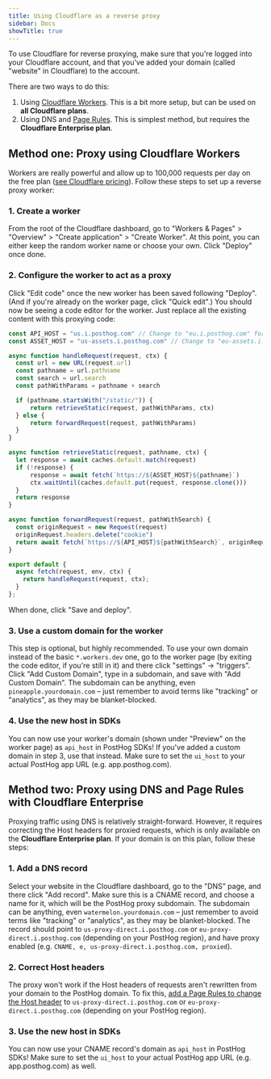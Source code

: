 ```yaml
---
title: Using Cloudflare as a reverse proxy
sidebar: Docs
showTitle: true
---
```



<RegionWarning />

To use Cloudflare for reverse proxying, make sure that you're logged into your Cloudflare account, and that you've added your domain (called "website" in Cloudflare) to the account.

There are two ways to do this:
1. Using [Cloudflare Workers](https://developers.cloudflare.com/workers/). This is a bit more setup, but can be used on **all Cloudflare plans**. 
2. Using DNS and [Page Rules](https://developers.cloudflare.com/support/page-rules/understanding-and-configuring-cloudflare-page-rules-page-rules-tutorial/). This is simplest method, but requires the **Cloudflare Enterprise plan**.

## Method one: Proxy using Cloudflare Workers

Workers are really powerful and allow up to 100,000 requests per day on the free plan ([see Cloudflare pricing](https://developers.cloudflare.com/workers/platform/pricing/)). Follow these steps to set up a reverse proxy worker:

### 1. Create a worker

From the root of the Cloudflare dashboard, go to "Workers & Pages" > "Overview" > "Create application" > "Create Worker". At this point, you can either keep the random worker name or choose your own. Click "Deploy" once done.

### 2. Configure the worker to act as a proxy

Click "Edit code" once the new worker has been saved following "Deploy". (And if you're already on the worker page, click "Quick edit".) You should now be seeing a code editor for the worker. Just replace all the existing content with this proxying code:

```JavaScript
const API_HOST = "us.i.posthog.com" // Change to "eu.i.posthog.com" for the EU region
const ASSET_HOST = "us-assets.i.posthog.com" // Change to "eu-assets.i.posthog.com" for the EU region

async function handleRequest(request, ctx) {
  const url = new URL(request.url)
  const pathname = url.pathname
  const search = url.search
  const pathWithParams = pathname + search

  if (pathname.startsWith("/static/")) {
      return retrieveStatic(request, pathWithParams, ctx)
  } else {
      return forwardRequest(request, pathWithParams)
  }
}

async function retrieveStatic(request, pathname, ctx) {
  let response = await caches.default.match(request)
  if (!response) {
      response = await fetch(`https://${ASSET_HOST}${pathname}`)
      ctx.waitUntil(caches.default.put(request, response.clone()))
  }
  return response
}

async function forwardRequest(request, pathWithSearch) {
  const originRequest = new Request(request)
  originRequest.headers.delete("cookie")
  return await fetch(`https://${API_HOST}${pathWithSearch}`, originRequest)
}

export default {
  async fetch(request, env, ctx) {
    return handleRequest(request, ctx);
  }
};

```

When done, click "Save and deploy".

### 3. Use a custom domain for the worker

This step is optional, but highly recommended. 
To use your own domain instead of the basic `*.workers.dev` one, go to the worker page (by exiting the code editor, if you're still in it) and there click "settings" -> "triggers". Click "Add Custom Domain", type in a subdomain, and save with "Add Custom Domain". The subdomain can be anything, even `pineapple.yourdomain.com` – just remember to avoid terms like "tracking" or "analytics", as they may be blanket-blocked.

### 4. Use the new host in SDKs

You can now use your worker's domain (shown under "Preview" on the worker page) as `api_host` in PostHog SDKs! If you've added a custom domain in step 3, use that instead. Make sure to set the `ui_host` to your actual PostHog app URL (e.g. app.posthog.com).

## Method two: Proxy using DNS and Page Rules with Cloudflare Enterprise

Proxying traffic using DNS is relatively straight-forward. However, it requires correcting the Host headers for proxied requests, which is only available on the **Cloudflare Enterprise plan**. If your domain is on this plan, follow these steps:

### 1. Add a DNS record

Select your website in the Cloudflare dashboard, go to the "DNS" page, and there click "Add record". Make sure this is a CNAME record, and choose a name for it, which will be the PostHog proxy subdomain. The subdomain can be anything, even `watermelon.yourdomain.com` – just remember to avoid terms like "tracking" or "analytics", as they may be blanket-blocked. The record should point to `us-proxy-direct.i.posthog.com` or `eu-proxy-direct.i.posthog.com` (depending on your PostHog region), and have proxy enabled (e.g. `CNAME, e, us-proxy-direct.i.posthog.com, proxied`).

### 2. Correct Host headers

The proxy won't work if the Host headers of requests aren't rewritten from your domain to the PostHog domain. To fix this, [add a Page Rules to change the Host header](https://support.cloudflare.com/hc/en-us/articles/206652947-Using-Page-Rules-to-rewrite-Host-Headers) to `us-proxy-direct.i.posthog.com` or `eu-proxy-direct.i.posthog.com` (depending on your PostHog region).

### 3. Use the new host in SDKs

You can now use your CNAME record's domain as `api_host` in PostHog SDKs! Make sure to set the `ui_host` to your actual PostHog app URL (e.g. app.posthog.com) as well.
